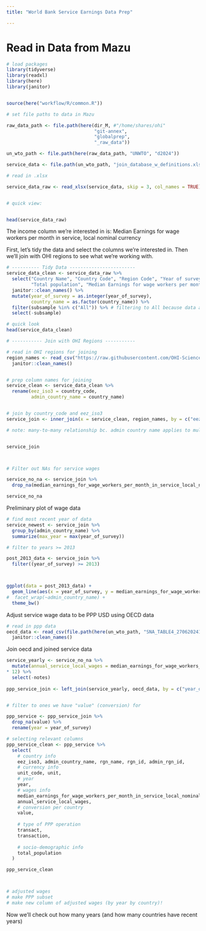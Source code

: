 ```yaml
---
title: "World Bank Service Earnings Data Prep"

---
```


# Read in Data from Mazu

```r
# load packages
library(tidyverse)
library(readxl)
library(here)
library(janitor)


source(here("workflow/R/common.R"))
```



```r
# set file paths to data in Mazu

raw_data_path <- file.path(here(dir_M, #"/home/shares/ohi"
                                "git-annex", 
                                "globalprep",
                                "_raw_data"))

un_wto_path <- file.path(here(raw_data_path, "UNWTO", "d2024"))

service_data <- file.path(un_wto_path, "join_database_w_definitions.xlsx")

```



```r
# read in .xlsx

service_data_raw <- read_xlsx(service_data, skip = 3, col_names = TRUE)


# quick view:


head(service_data_raw)
```

The income column we're interested in is:
Median Earnings for wage workers per month in service, local nominal currency


First, let's tidy the data and select the columns we're interested in. Then we'll join with OHI regions to see what we're working with.

```r
# ---------- Tidy Data ------------------------
service_data_clean <- service_data_raw %>% 
  select("Country Name", "Country Code", "Region Code", "Year of survey", "Subsample",
         "Total population", "Median Earnings for wage workers per month in service, local nominal currency") %>% 
  janitor::clean_names() %>% 
  mutate(year_of_survey = as.integer(year_of_survey),
         country_name = as.factor(country_name)) %>% 
  filter(subsample %in% c("All")) %>% # filtering to All because data also contains "Urban", "Young", etc.
  select(-subsample)

# quick look
head(service_data_clean)

# ----------- Join with OHI Regions -----------

# read in OHI regions for joining
region_names <- read_csv("https://raw.githubusercontent.com/OHI-Science/ohi-global/draft/eez/spatial/regions_list.csv") %>% 
  janitor::clean_names()


# prep column names for joining
service_clean <- service_data_clean %>% 
  rename(eez_iso3 = country_code,
         admin_country_name = country_name)


# join by country_code and eez_iso3
service_join <- inner_join(x = service_clean, region_names, by = c("eez_iso3", "admin_country_name"))

# note: many-to-many relationship bc. admin country name applies to multiple regions from region_names -- would need to note this in analysis etc.


service_join



# Filter out NAs for service wages

service_no_na <- service_join %>% 
  drop_na(median_earnings_for_wage_workers_per_month_in_service_local_nominal_currency)

service_no_na
```

Preliminary plot of wage data

```r
# find most recent year of data
service_newest <- service_join %>% 
  group_by(admin_country_name) %>% 
  summarize(max_year = max(year_of_survey))

# filter to years >= 2013

post_2013_data <- service_join %>% 
  filter((year_of_survey) >= 2013)



ggplot(data = post_2013_data) +
  geom_line(aes(x = year_of_survey, y = median_earnings_for_wage_workers_per_month_in_service_local_nominal_currency)) +
#  facet_wrap(~admin_country_name) +
  theme_bw()

```



Adjust service wage data to be PPP USD using OECD data
```r
# read in ppp data
oecd_data <- read_csv(file.path(here(un_wto_path, "SNA_TABLE4_27062024190625956.csv"))) %>% 
  janitor::clean_names()

```

Join oecd and joined service data
```r

service_yearly <- service_no_na %>% 
  mutate(annual_service_local_wages = median_earnings_for_wage_workers_per_month_in_service_local_nominal_currency 
* 12) %>% 
  select(-notes)
  
ppp_service_join <- left_join(service_yearly, oecd_data, by = c("year_of_survey" = "year", "eez_iso3" = "location"))


# filter to ones we have "value" (conversion) for

ppp_service <- ppp_service_join %>% 
  drop_na(value) %>% 
  rename(year = year_of_survey)

# selecting relevant columns
ppp_service_clean <- ppp_service %>% 
  select(
    # country info
    eez_iso3, admin_country_name, rgn_name, rgn_id, admin_rgn_id,
    # currency info
    unit_code, unit,
    # year
    year,
    # wages info
    median_earnings_for_wage_workers_per_month_in_service_local_nominal_currency,
    annual_service_local_wages,
    # conversion per country
    value,
    
    # type of PPP operation
    transact,
    transaction,
    
    # socio-demographic info
    total_population
  )

ppp_service_clean



# adjusted wages
# make PPP subset
# make new column of adjusted wages (by year by country)!
```

Now we'll check out how many years (and how many countries have recent years)


```r



```

